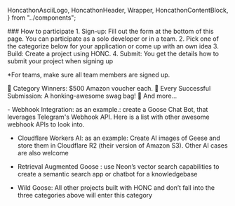   HoncathonAsciiLogo,
  HoncathonHeader,
  Wrapper,
  HoncathonContentBlock,
} from "../components";

<HoncathonAsciiLogo />

<HoncathonHeader title="Let's get goosy!" />

<HoncerAscii />

<HoncathonHeader
  title="December 15th, 2024"
  subtitle="The Honcathon is a wild, fun online challenge where solo developers or teams come together to build and ship apps using (but not limited to) the HONC stack: Hono, Drizzle, Neon, Cloudflare, and Fiberplane. It’s the perfect place to let your creativity soar and ruffle a few feathers!"
/>

<HoncathonHeader title="virtual" />

<HoncathonContentBlock>
### How to participate
1. Sign-up: Fill out the form at the bottom of this page. You can participate as a solo developer or in a team.
2. Pick one of the categorize below for your application or come up with an own idea
3. Build: Create a project using HONC.
4. Submit: You get the details how to submit your project when signing up

\*For teams, make sure all team members are signed up.

</HoncathonContentBlock>

<HoncathonHeader title="Prizes" />

<HoncathonContentBlock>
  🏅 Category Winners: $500 Amazon voucher each.
</HoncathonContentBlock>
<HoncathonContentBlock>
  🏅 Every Successful Submission: A honking-awesome swag bag!
</HoncathonContentBlock>
<HoncathonContentBlock>🏅 And more...</HoncathonContentBlock>

<HoncathonHeader
  title="Categories"
  subtitle="Pick your favorite goose-approved category (or come up with an own idea, just make sure it uses HONC):"
/>

<HoncathonContentBlock>
  - Webhook Integration: as an example.: create a Goose Chat Bot, that leverages
  Telegram's Webhook API. Here is a list with other awesome webhook APIs to look
  into.

- Cloudflare Workers AI: as an example: Create AI images of Geese and
  store them in Cloudflare R2 (their version of Amazon S3). Other AI cases are
  also welcome

- Retrieval Augmented Goose : use Neon’s vector search capabilities to create
  a semantic search app or chatbot for a knowledgebase

- Wild Goose: All other projects built with HONC and don’t fall into the three
  categories above will enter this category
</HoncathonContentBlock>
